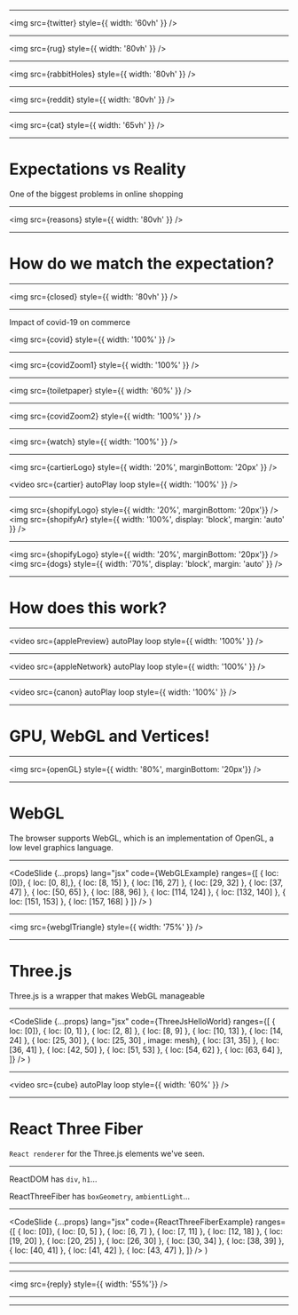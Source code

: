 



<SpacesSummitSlide>
    <SpacesSummit/>
</SpacesSummitSlide>

<!--
Hi everyone! Thanks for being here!
-->

---


<img src={twitter} style={{ width: '60vh' }} />

<!--
So a while ago I was bored so I started scrolling on Twitter or X or whatever?
While ignoring loads of tweets by Elon, this tweet caught my eye:
-->

---


<img src={rug} style={{ width: '80vh' }} />

<!--
This sad guy called Adam bought a carpet online, thinking it would be a big carpet.
However, after delivery founding out it was the perfect size to wipe his tears of disappointment.
-->

---


<img src={rabbitHoles} style={{ width: '80vh' }} />

<!--
And well, I have to admit, that I've been having way to much joy diving into this rabbit hole of these issues.
-->

---


<img src={reddit} style={{ width: '80vh' }} />

<!--
And while scrolling through the comments of this tweet, I found a link into a sub-reddit where loads of people share their disappointing online purchases.
It mostly stood out to me that the problem is that big, that there is an entire community around it.

Because you know, whenever there will be a sub-reddit created for a specific thread - it's real.
-->

---


<img src={cat} style={{ width: '65vh' }} />

<!--
This little guy also looks really disappointed by his new toy.
-->

---

# Expectations vs Reality
One of the biggest problems in online shopping

<!--
So this is a perfect example of how the expectation is different than the reality. And this is a big topic within online purchases.
Customers look at a couple pictures online, maybe a couple specifications and last but not least some reviews - and decide whether or not to buy it.

However, how do you really know what you've ordered?
-->

---


<img src={reasons} style={{ width: '80vh' }} />

<!--
It's actually one of the primary reasons why people return their order - since the `product received looks different`.
-->

---

# How do we match the expectation?

<!--
So, how do we match the expectation to be closer to the reality?
-->

---


<img src={closed} style={{ width: '80vh' }} />

<!--
So before getting to the real problem, let's go back to the start of 2020.
Covid started to spread, and loads of physical stored started to close down.
-->

---


Impact of covid-19 on commerce

<img src={covid} style={{ width: '100%' }} />

<!--
Because of that, loads of niches were impacted.
In this graph we're seeing the impact of Covid-19 on the overall sales being made offline and online.
-->

---


<img src={covidZoom1} style={{ width: '100%' }} />

<!--
In there you'll see that quite some grew such as supermarkets,
in which 100% is normal and the additional 60% was basically me buying toilet paper.
-->

---


<img src={toiletpaper} style={{ width: '60%' }} />

---


<img src={covidZoom2} style={{ width: '100%' }} />

<!--
But more interestingly enough, are the ones that didn't do well. For tourism and entertainment we already know the reasons,
but let's look into the 3rd most affected, which is jewelry
-->

---


<img src={watch} style={{ width: '100%' }} />

<!--
Imagine having a big interest into expensive watches,
I'd like too see hands, who of you would dare to buy a piece of 2k online? 👋🏼
Haha alright, well this is basically the problem they encountered as well
-->

---


<img src={cartierLogo} style={{ width: '20%', marginBottom: '20px' }} />

<video
  src={cartier}
  autoPlay
  loop
  style={{ width: '100%' }}
/>

<!--
Well, so because of this issue - Cartier had to be innovative. Due to Covid, customers could not see the time piece in the physical store,
so they started experimenting with 3D models to bring the expectation closer to the reality, which ended up gaining trust from their audience
which resulted in a boost of conversion and reduction in returns.
-->

---


<img src={shopifyLogo} style={{ width: '20%', marginBottom: '20px'}} />
<img src={shopifyAr} style={{ width: '100%', display: 'block', margin: 'auto' }} />

<!--
Another example is Shopify. As they also saw this problem occurring from their clients using shopify as store.
So they created a feature for their Shopify+ members to add a 3D view of their product.
-->

---


<img src={shopifyLogo} style={{ width: '20%', marginBottom: '20px'}} />
<img src={dogs} style={{ width: '70%', display: 'block', margin: 'auto' }} />

<!--
One of the stores who tried this feature, was Gunner Kennels - which is known for their `Kennels`.
A research paper from Shopify shows how this 3D/AR feature reduced their returns by 5% and boosted conversions by 40%.
-->

---

# How does this work?

<!--
So this is cool right? It looks promising, so it sparked my curiosity into the real question
'How do we create these 3D components on the web?'
-->

---


<video
  src={applePreview}
  autoPlay
  loop
  style={{ width: '100%' }}
/>

<!--
So as a real researcher, I started by looking at our competitors.
And I have to confess, I’m one of these guys who goes quite often to the Apple website - not to buy an item -
but to look at their amazing web animations.

And so I did it again, to check how they do their 3d animations on scroll. Awesome, isn't it?
-->

---


<video
  src={appleNetwork}
  autoPlay
  loop
  style={{ width: '100%' }}
/>

<!--
And surprisingly enough I found out that it’s not a real model,
but they’re rendering images on scroll - as you can see here in the networking tab.
-->

---


<video
  src={canon}
  autoPlay
  loop
  style={{ width: '100%' }}
/>

<!--
And while diving further into this space I found a javascript library which people used to create stunning 3d websites.
Here are some examples:

And yeah, they might have put all their time and energy into creating the 3D experience and not that much into the buggy text 😆
-->

---

# GPU, WebGL and Vertices!

<!--
Let's talk about the tech!
-->

---


<img src={openGL} style={{ width: '80%', marginBottom: '20px'}} />

<!--
The CPU handles high-level JavaScript code and data preparation, while the GPU specializes in parallel processing to render complex graphics.
Shaders, written in GLSL, control the transformations and visual effects applied to vertices and fragments.

And since it's hard for the browser to detect whenever the GPU has to play a role, we can send instructions to the GPU using OpenGL.
For the web, WebGL has been created as library on OpenGL.
-->

---

# WebGL
The browser supports WebGL, which is an implementation of OpenGL, a low level graphics language.

<!--
So WebGL, how does it work? And is it easy to develop with?
-->

---


  <CodeSlide
    {...props}
    lang="jsx"
    code={WebGLExample}
    ranges={[
      { loc: [0]},
      { loc: [0, 8],},
      { loc: [8, 15] },
      { loc: [16, 27] },
      { loc: [29, 32] },
      { loc: [37, 47] },
      { loc: [50, 65] },
      { loc: [88, 96] },
      { loc: [114, 124] },
      { loc: [132, 140] },
      { loc: [151, 153] },
      { loc: [157, 168] }
    ]}
  />
)

<!--
So this is an Hello Worls example in vanilla WebGL.
And we're not gonna go through this code line by line, frankly I have no idea what is happening here.

But I just want to show you how much code it requires to create a hello world example.
-->

---


<img src={webglTriangle} style={{ width: '75%' }} />

<!--
And when running this, I expected this much of code to be something really cool once it is rendered in the browser.
However, turns out it just a simple 2 dimensional pink triangle.
-->

---

# Three.js

Three.js is a wrapper that makes WebGL manageable

<!--
So thankfully, we don't have to write vanilla WebGL - since developers created a library on top of WebGL called ThreeJS.
-->

---


  <CodeSlide
    {...props}
    lang="jsx"
    code={ThreeJsHelloWorld}
    ranges={[
      { loc: [0]},
      { loc: [0, 1] },
      { loc: [2, 8] },
      { loc: [8, 9] },
      { loc: [10, 13] },
      { loc: [14, 24] },
      { loc: [25, 30] },
      { loc: [25, 30] , image: mesh},
      { loc: [31, 35] },
      { loc: [36, 41] },
      { loc: [42, 50] },
      { loc: [51, 53] },
      { loc: [54, 62] },
      { loc: [63, 64] },
    ]}
  />
)

<!--
So here is an hello world example within ThreeJS.

First, we'll have to create a scene. A scene is basically the 3d canvas.
Next, we'll create a camera. For this example a perspective camera which makes things that are further away appear smaller (as in real life).

We'll create a geometry, which you can see as a the representation of the shape - in this case - a cube of 1 by 1 by 1.
We also want to provide our geometry (the cube) with a appearance, and therefore we'll create a material.
For this example, we'll give it a solid color.

So now we have the geometry and the material, but we want to glue those together, so that our cube the color we just defined.
And to do this, we'll need a Mesh - followed by adding it to the scene.

Last but now least, we'll add some lighting to the scene. Since by default it will be dark.
And it would be sad to keep the lights turned off right?

Again, we'll add it to the scene to make it visual.
And we'll call the render loop, which will be called by the browser 60 times a second, to run on 60FPS.
-->

---


<video
  src={cube}
  autoPlay
  loop
  style={{ width: '60%' }}
/>

<!--
So once this will be rendered, we've made ourselves this beautiful rotating Cube!
And something remarkable here is the lighting bouncing off the object.
You might think, we can also do this with plain css right?

And that is true for a big part, however you won't get the reflections as nice as a 'real' 3d model.
Since the css animations are not a real 3d space.
-->

---

# React Three Fiber

`React renderer` for the Three.js elements we've seen.

<!--
Alright so, this is awesome right! Way easier to implement,
however it's still vanilla javascript - which is hard to combine with a modern library as React.

So this is where React Three Fiber comes into play.
And the cool thing is, React Three Fiber is a React renderer for ThreeJS.
-->

---

ReactDOM has `div`, `h1`…

ReactThreeFiber has `boxGeometry`, `ambientLight`…

<!--
And with a renderer I mean, that is already has loads of primitives to use.

So in the same way that ReactDOM has these known primitives such as div and h1,
ReactThreeFiber has boxGeometry and ambientLight, and way more.

And this makes the life of a developer way easier!
As you don't have to import every thing you have to use.
-->

---


  <CodeSlide
    {...props}
    lang="jsx"
    code={ReactThreeFiberExample}
    ranges={[
      { loc: [0]},
      { loc: [0, 5] },
      { loc: [6, 7] },
      { loc: [7, 11] },
      { loc: [12, 18] },
      { loc: [19, 20] },
      { loc: [20, 25] },
      { loc: [26, 30] },
      { loc: [30, 34] },
      { loc: [38, 39] },
      { loc: [40, 41] },
      { loc: [41, 42] },
      { loc: [43, 47] },
    ]}
  />
)

<!--
So here is our final Hello World of the talk, but this time with React Three Fiber.
-->

---

<R3FSlide>
    <Cube/>
</R3FSlide>

<!--
And once again, here we have our awesome spinning cube!

So now you might think, well Tim Awesome!
Thanks for stealing 20 minutes of my life by showing me how to create a useless spinning cube!

However, it's not as useless as you might think haha.
Since the concepts we've covered with this example, already covers everything you'll need to know to create stunning 3D animations!

By simply changing your geometry of a cube into a model you've created in Blender or Cinema4D, you'll be able to showcase some awesome models.
-->

---


<img src={reply} style={{ width: '55%'}} />

---

<R3FSlide>
    <LandingPage/>
</R3FSlide>

<!--

-->

---

<Ending/>
